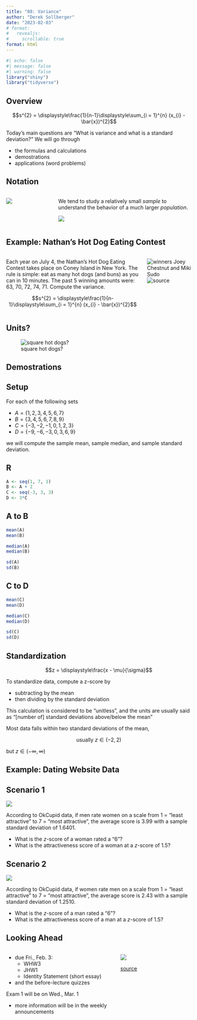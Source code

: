 ```yaml
---
title: "08: Variance"
author: "Derek Sollberger"
date: "2023-02-03"
# format: 
#   revealjs:
#     scrollable: true
format: html
---
```


\newcommand{\ds}{\displaystyle}

```r
#| echo: false
#| message: false
#| warning: false
library("shiny")
library("tidyverse")
```

## Overview

$$s^{2} = \ds\frac{1}{n-1}\ds\sum_{i = 1}^{n} (x_{i} - \bar{x})^{2}$$


Today's main questions are "What is variance and what is a standard deviation?"  We will go through

- the formulas and calculations
- demostrations
- applications (word problems)

## Notation

:::: {.columns}

::: {.column width="25%"}
![](samplesandpopulations.jpg)	
:::

::: {.column width="75%"}
We tend to study a relatively small *sample* to understand the behavior of a much larger *population*.

![](notation_table.png)
:::

::::

## Example: Nathan's Hot Dog Eating Contest

:::: {.columns}

::: {.column width="75%"}
Each year on July 4, the Nathan’s Hot Dog Eating Contest takes place on Coney Island in New York.  The rule is simple: eat as many hot dogs (and buns) as you can in 10 minutes.  The past 5 winning amounts were:  63, 70, 72, 74, 71.  Compute the variance.	

$$s^{2} = \ds\frac{1}{n-1}\ds\sum_{i = 1}^{n} (x_{i} - \bar{x})^{2}$$

:::

::: {.column width="25%"}
![winners Joey Chestnut and Miki Sudo](Nathans.png)
![source](https://en.wikipedia.org/wiki/Nathan%27s_Hot_Dog_Eating_Contest)
:::

::::

## Units?

![square hot dogs?](squarehotdogs.png)

## Demostrations

:::: {.panel-tabset}

## Setup

For each of the following sets

- $A = \{1, 2, 3, 4, 5, 6, 7\}$
- $B = \{3, 4, 5, 6, 7, 8, 9\}$
- $C = \{-3, -2, -1, 0, 1, 2, 3\}$
- $D = \{-9, -6, -3, 0, 3, 6, 9\}$

we will compute the sample mean, sample median, and sample standard deviation.

## R

```r
A <- seq(1, 7, 1)
B <- A + 2
C <- seq(-3, 3, 3)
D <- 3*C
```

## A to B

```r
mean(A)
mean(B)
```

```r
median(A)
median(B)
```

```r
sd(A)
sd(B)
```

## C to D

```r
mean(C)
mean(D)
```

```r
median(C)
median(D)
```

```r
sd(C)
sd(D)
```

::::



## Standardization

$$z = \ds\frac{x - \mu}{\sigma}$$

To standardize data, compute a z-score by

- subtracting by the mean
- then dividing by the standard deviation

This calculation is considered to be “unitless”, and the units are usually said as “[number of] standard deviations above/below the mean”

Most data falls within two standard deviations of the mean, 

$$\text{usually } z \in (-2, 2)$$

but $z \in (-\infty, \infty)$


## Example: Dating Website Data

:::: {.panel-tabset}

## Scenario 1

![](howMenRateWomen.png)

According to OkCupid data, if men rate women on a scale from 1 = “least attractive” to 7 = “most attractive”, the average score is 3.99 with a sample standard deviation of 1.6401.

- What is the $z$-score of a woman rated a "6"?
- What is the attractiveness score of a woman at a $z$-score of 1.5?

## Scenario 2

![](howWomenRateMen.png)

According to OkCupid data, if women rate men on a scale from 1 = “least attractive” to 7 = “most attractive”, the average score is 2.43 with a sample standard deviation of 1.2510.

- What is the $z$-score of a man rated a "6"?
- What is the attractiveness score of a man at a $z$-score of 1.5?

::::


## Looking Ahead

:::: {.columns}

::: {.column width="60%"}
- due Fri., Feb. 3:
  - WHW3
  - JHW1
  - Identity Statement (short essay)
- and the before-lecture quizzes	
  
Exam 1 will be on Wed., Mar. 1

  - more information will be in the weekly announcements

:::

::: {.column width="40%"}
![](spaghetti.png)

[source](https://mobile.twitter.com/pradaliko/status/1568430642513207297)

:::

::::

















:::: {.columns}

::: {.column width="50%"}
	
:::

::: {.column width="50%"}

:::

::::

:::: {.panel-tabset}



::::
